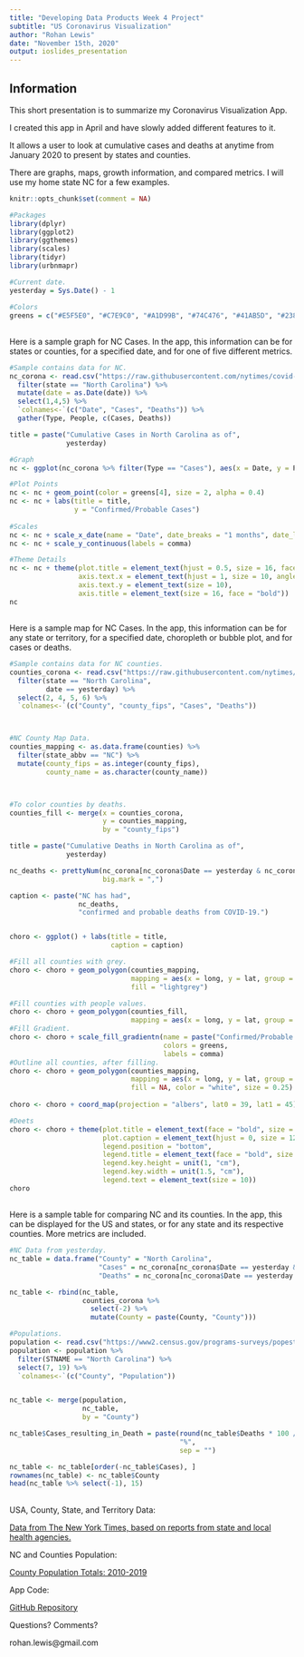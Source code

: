 ---
title: "Developing Data Products Week 4 Project"
subtitle: "US Coronavirus Visualization"
author: "Rohan Lewis"
date: "November 15th, 2020"
output: ioslides_presentation
---

## Information

This short presentation is to summarize my Coronavirus Visualization App.

I created this app in April and have slowly added different features to it.

It allows a user to look at cumulative cases and deaths at anytime from January 2020 to present by states and counties.

There are graphs, maps, growth information, and compared metrics.  I will use my home state NC for a few examples.

```{r Setup, include = FALSE}

knitr::opts_chunk$set(comment = NA)

#Packages
library(dplyr)
library(ggplot2)
library(ggthemes)
library(scales)
library(tidyr)
library(urbnmapr)

#Current date.
yesterday = Sys.Date() - 1

#Colors
greens = c("#E5F5E0", "#C7E9C0", "#A1D99B", "#74C476", "#41AB5D", "#238B45", "#006D2C", "#00441B")
```

##

Here is a sample graph for NC Cases.  In the app, this information can be for states or counties, for a specified date, and for one of five different metrics.

```{r Graph, echo = FALSE}

#Sample contains data for NC.
nc_corona <- read.csv("https://raw.githubusercontent.com/nytimes/covid-19-data/master/us-states.csv") %>%
  filter(state == "North Carolina") %>%
  mutate(date = as.Date(date)) %>%
  select(1,4,5) %>%
  `colnames<-`(c("Date", "Cases", "Deaths")) %>%
  gather(Type, People, c(Cases, Deaths))  

title = paste("Cumulative Cases in North Carolina as of",
              yesterday)

#Graph
nc <- ggplot(nc_corona %>% filter(Type == "Cases"), aes(x = Date, y = People))

#Plot Points
nc <- nc + geom_point(color = greens[4], size = 2, alpha = 0.4)
nc <- nc + labs(title = title,
                y = "Confirmed/Probable Cases")
  
#Scales
nc <- nc + scale_x_date(name = "Date", date_breaks = "1 months", date_labels = "%B %d", expand = c(0, 0))
nc <- nc + scale_y_continuous(labels = comma)

#Theme Details
nc <- nc + theme(plot.title = element_text(hjust = 0.5, size = 16, face = "bold"),
                 axis.text.x = element_text(hjust = 1, size = 10, angle = 45),
                 axis.text.y = element_text(size = 10),
                 axis.title = element_text(size = 16, face = "bold"))     
nc  
```

##

Here is a sample map for NC Cases.  In the app, this information can be for any state or territory, for a specified date, choropleth or bubble plot, and for cases or deaths.

```{r Choropleth, echo = FALSE}

#Sample contains data for NC counties.
counties_corona <- read.csv("https://raw.githubusercontent.com/nytimes/covid-19-data/master/us-counties.csv") %>%
  filter(state == "North Carolina",
         date == yesterday) %>%
  select(2, 4, 5, 6) %>%
  `colnames<-`(c("County", "county_fips", "Cases", "Deaths"))



#NC County Map Data.    
counties_mapping <- as.data.frame(counties) %>%
  filter(state_abbv == "NC") %>%
  mutate(county_fips = as.integer(county_fips),
         county_name = as.character(county_name))



#To color counties by deaths.
counties_fill <- merge(x = counties_corona,
                       y = counties_mapping,
                       by = "county_fips")

title = paste("Cumulative Deaths in North Carolina as of",
              yesterday)

nc_deaths <- prettyNum(nc_corona[nc_corona$Date == yesterday & nc_corona$Type == "Deaths",][[3]],
                       big.mark = ",")

caption <- paste("NC has had",
                 nc_deaths,
                 "confirmed and probable deaths from COVID-19.")


choro <- ggplot() + labs(title = title,
                         caption = caption)

#Fill all counties with grey.
choro <- choro + geom_polygon(counties_mapping,
                              mapping = aes(x = long, y = lat, group = group),
                              fill = "lightgrey")

#Fill counties with people values.
choro <- choro + geom_polygon(counties_fill,
                              mapping = aes(x = long, y = lat, group = group, fill = Deaths))
#Fill Gradient.
choro <- choro + scale_fill_gradientn(name = paste("Confirmed/Probable Deaths"),
                                      colors = greens,
                                      labels = comma)
#Outline all counties, after filling.
choro <- choro + geom_polygon(counties_mapping,
                              mapping = aes(x = long, y = lat, group = group),
                              fill = NA, color = "white", size = 0.25)
      
choro <- choro + coord_map(projection = "albers", lat0 = 39, lat1 = 45) + theme_map()

#Deets
choro <- choro + theme(plot.title = element_text(face = "bold", size = 20),
                       plot.caption = element_text(hjust = 0, size = 12),
                       legend.position = "bottom",
                       legend.title = element_text(face = "bold", size = 12),
                       legend.key.height = unit(1, "cm"),
                       legend.key.width = unit(1.5, "cm"),
                       legend.text = element_text(size = 10))
choro
```

##

Here is a sample table for comparing NC and its counties.  In the app, this can be displayed for the US and states, or for any state and its respective counties.  More metrics are included.

```{r Table, echo = FALSE}

#NC Data from yesterday.
nc_table = data.frame("County" = "North Carolina",
                      "Cases" = nc_corona[nc_corona$Date == yesterday & nc_corona$Type == "Cases",][[3]],
                      "Deaths" = nc_corona[nc_corona$Date == yesterday & nc_corona$Type == "Deaths",][[3]])

nc_table <- rbind(nc_table,
                  counties_corona %>%
                    select(-2) %>%
                    mutate(County = paste(County, "County")))

#Populations.
population <- read.csv("https://www2.census.gov/programs-surveys/popest/datasets/2010-2019/counties/totals/co-est2019-alldata.csv")
population <- population %>%
  filter(STNAME == "North Carolina") %>%
  select(7, 19) %>%
  `colnames<-`(c("County", "Population"))


nc_table <- merge(population,
                  nc_table,
                  by = "County")

nc_table$Cases_resulting_in_Death = paste(round(nc_table$Deaths * 100 / nc_table$Cases, 2),
                                          "%",
                                          sep = "")

nc_table <- nc_table[order(-nc_table$Cases), ]
rownames(nc_table) <- nc_table$County
head(nc_table %>% select(-1), 15)
```

##

USA, County, State, and Territory Data: 

[Data from The New York Times, based on reports from state and local health agencies.](https://github.com/nytimes/covid-19-data)

NC and Counties Population:

[County Population Totals: 2010-2019](https://www2.census.gov/programs-surveys/popest/datasets/2010-2019/counties/totals/co-est2019-alldata.csv)

App Code:

[GitHub Repository](https://github.com/HumanRickshaw/Coronavirus_Visualization)

Questions? Comments?

rohan.lewis@gmail.com


